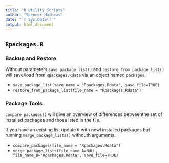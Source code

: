 ```yaml
---
title: "R Utility Scripts"
author: "Spencer Mathews"
date: "`r Sys.Date()`"
output: html_document
---
```


## `Rpackages.R`

### Backup and Restore

Without parameters `save_package_list()` and `restore_from_package_list()` will save/load from `Rpackages.Rdata` via an object named `packages`.

- `save_package_list(save_name = "Rpackages.Rdata", save_file=TRUE)`
- `restore_from_package_list(file_name = "Rpackages.Rdata")`

### Package Tools

`compare_packages()` will give an overview of differences betweenthe set of installed packages and those lsted in the file.

If you have an existing list update it with newl installed packages but running `merge_package_lists()` withouth arguments.

- `compare_packages(file_name = "Rpackages.Rdata")`
- `merge_package_lists(file_name_A=NULL, file_name_B='Rpackages.Rdata', save_file=TRUE)`
